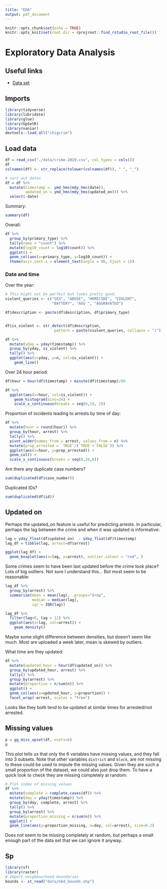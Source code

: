 ```yaml
---
title: "EDA"
output: pdf_document
---
```


```r
knitr::opts_chunk$set(echo = TRUE)
knitr::opts_knit$set(root.dir = rprojroot::find_rstudio_root_file())
```

# Exploratory Data Analysis

## Useful links
- [Data set](https://data.cityofchicago.org/Public-Safety/Crimes-2019/w98m-zvie)

## Imports
```r
library(tidyverse)
library(lubridate)
library(glue)
library(UpSetR)
library(naniar)
devtools::load_all("chigcrim")
```

## Load data
```r
df = read_csv("./data/crime-2019.csv", col_types = cols())
df
colnames(df) <- str_replace(tolower(colnames(df)), " ", "_")

# sort out dates
df = df %>%
  mutate(timestamp =  ymd_hms(mdy_hms(date)),
         updated_on = ymd_hms(mdy_hms(updated_on))) %>%
  select(-date)
```

Summary:
```r
summary(df)
```


Overall:
```r
df %>%
  group_by(primary_type) %>%
  tally(name = "count") %>%
  mutate(log10_count = log10(count)) %>%
  ggplot() +
  geom_col(aes(x=primary_type, y=log10_count)) +
  theme(axis.text.x = element_text(angle = 90, hjust = 1))
```

### Date and time
Over the year:
```r
# This might not be perfect but looks pretty good.
violent_queries <- c("SEX", "ABUSE", "HOMICIDE", "VIOLENT",
                     "BATTERY", "AGG ", "AGGRAVATED")

df$description <- paste(df$description, df$primary_type)


df$is_violent <- str_detect(df$description,
                      pattern = paste(violent_queries, collapse = "|")) 

df %>%
  mutate(yday = yday(timestamp)) %>%
  group_by(yday, is_violent) %>%
  tally() %>%
  ggplot(aes(x=yday, y=n, col=is_violent)) +
    geom_line()

```


Over 24 hour period:
```r
df$hour = hour(df$timestamp) + minute(df$timestamp)/60

df %>%
  ggplot(aes(x=hour, col=is_violent)) +
    geom_histogram(bins=24) +
    scale_x_continuous(breaks = seq(0,24, 2))
```

Proportion of incidents leading to arrests by time of day:
```r
df %>%
  mutate(hour = round(hour)) %>%
  group_by(hour, arrest) %>%
  tally() %>%
  pivot_wider(names_from = arrest, values_from = n) %>%
  mutate(prop_arrested = `TRUE`/(`TRUE`+`FALSE`)) %>%
  ggplot(aes(x=hour, y=prop_arrested)) +
  geom_col() +
  scale_x_continuous(breaks = seq(0,24,6))
```

Are there any duplicate case numbers?
```r
sum(duplicated(df$case_number))
```
Duplicated IDs?
```r
sum(duplicated(df$id))
```
## Updated on
Perhaps the updated_on feature is useful for predicting arrests. In particular, perhaps the lag between the crime and when it was updated is informative:
```r
lag = yday_float(df$updated_on)  - yday_float(df$timestamp)
lag_df = tibble(lag, arrest=df$arrest)

ggplot(lag_df) +
  geom_boxplot(aes(x=lag, y=arrest), outlier.colour = "red", )
```
Some crimes seem to have been last updated before the crime took place? Lots of big outliers. Not sure I understand this... But most seem to be reasonable:
```r
lag_df %>%
  group_by(arrest) %>%
  summarise(mean = mean(lag), .groups="drop",
            median = median(lag),
            iqr = IQR(lag))
```

```r
lag_df %>%
  filter(lag>0, lag < 12) %>%
  ggplot(aes(x=lag, col=arrest)) +
    geom_density()
```
Maybe some slight difference between densities, but doesn't seem like much. Most are uploaded a week later, mean is skewed by outliers.


What time are they updated:
```r
df %>%
  mutate(updated_hour = hour(df$updated_on)) %>%
  group_by(updated_hour, arrest) %>%
  tally() %>%
  group_by(arrest) %>%
  mutate(proportion = n/sum(n)) %>%
  ggplot() +
  geom_col(aes(x=updated_hour, y=proportion)) +
  facet_wrap(~arrest, scales = "free")
```

Looks like they both tend to be updated at similar times for arrested/not arrested.

## Missing values

```r
p = gg_miss_upset(df, nsets=6)
p
```

This plot tells us that only the 6 variables have missing values, and they fall into 3 subsets. Note that other variables `district` and `block`, are not missing to these could be used to impute the missing values. Given they are such a small proportion of the dataset, we could also just drop them. To have a quick look to check they are missing completely at random:


```r
# Plot index of missing values
df %>%
  mutate(complete = complete.cases(df)) %>%
  mutate(day = yday(timestamp)) %>%
  group_by(day, complete, arrest) %>%
  tally() %>%
  group_by(arrest) %>%
  mutate(proportion_missing = n/sum(n)) %>%
  ggplot() +
  geom_line(aes(y=proportion_missing, x=day, col=arrest), size=0.2)
```
Does not seem to be missing completely at random, but perhaps a small enough part of the data set that we can ignore it anyway.

## Sp
```r
library(sf)
library(raster)
# Import neighbourhood boundaries
bounds <- st_read("data/nbd_bounds.shp")
```







